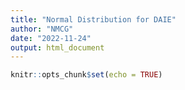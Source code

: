 ```yaml
---
title: "Normal Distribution for DAIE"
author: "NMCG"
date: "2022-11-24"
output: html_document
---
```


```r
knitr::opts_chunk$set(echo = TRUE)
```

```r

```





